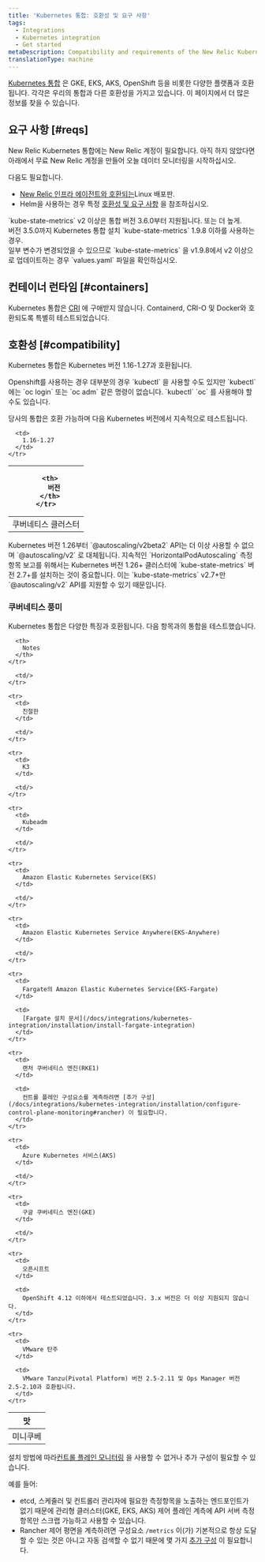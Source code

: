 ```yaml
---
title: 'Kubernetes 통합: 호환성 및 요구 사항'
tags:
  - Integrations
  - Kubernetes integration
  - Get started
metaDescription: Compatibility and requirements of the New Relic Kubernetes integration.
translationType: machine
---
```


[Kubernetes 통합](/docs/integrations/kubernetes-integration/get-started/introduction-kubernetes-integration) 은 GKE, EKS, AKS, OpenShift 등을 비롯한 다양한 플랫폼과 호환됩니다. 각각은 우리의 통합과 다른 호환성을 가지고 있습니다. 이 페이지에서 더 많은 정보를 찾을 수 있습니다.

## 요구 사항 [#reqs]

New Relic Kubernetes 통합에는 New Relic 계정이 필요합니다. 아직 하지 않았다면 아래에서 무료 New Relic 계정을 만들어 오늘 데이터 모니터링을 시작하십시오.

다음도 필요합니다.

* [New Relic 인프라 에이전트와 호환되는](/docs/infrastructure/new-relic-infrastructure/getting-started/compatibility-requirements-new-relic-infrastructure#operating-systems)Linux 배포판.
* Helm을 사용하는 경우 특정 [호환성 및 요구 사항](/docs/kubernetes-pixie/kubernetes-integration/installation/install-kubernetes-integration-using-helm/#compatibility) 을 참조하십시오.

<Callout variant="important">
  `kube-state-metrics` v2 이상은 통합 버전 3.6.0부터 지원됩니다. 또는 더 높게. <br/>버전 3.5.0까지 Kubernetes 통합 설치 `kube-state-metrics` 1.9.8 이하를 사용하는 경우. <br/>일부 변수가 변경되었을 수 있으므로 `kube-state-metrics` 을 v1.9.8에서 v2 이상으로 업데이트하는 경우 `values.yaml` 파일을 확인하십시오.
</Callout>

## 컨테이너 런타임 [#containers]

Kubernetes 통합은 [CRI](https://kubernetes.io/docs/concepts/architecture/cri) 에 구애받지 않습니다. Containerd, CRI-O 및 Docker와 호환되도록 특별히 테스트되었습니다.

## 호환성 [#compatibility]

Kubernetes 통합은 Kubernetes 버전 1.16-1.27과 호환됩니다.

<Callout variant="important">
  Openshift를 사용하는 경우 대부분의 경우 `kubectl` 을 사용할 수도 있지만 `kubectl` 에는 `oc login` 또는 `oc adm` 같은 명령이 없습니다. `kubectl` `oc` 를 사용해야 할 수도 있습니다.
</Callout>

당사의 통합은 호환 가능하며 다음 Kubernetes 버전에서 지속적으로 테스트됩니다.

<table>
  <thead>
    <tr>
      <th style={{ width: "300px" }}/>

      <th>
        버전
      </th>
    </tr>
  </thead>

  <tbody>
    <tr>
      <td>
        쿠버네티스 클러스터
      </td>

      <td>
        1.16-1.27
      </td>
    </tr>
  </tbody>
</table>

<Callout variant="important">
  Kubernetes 버전 1.26부터 `@autoscaling/v2beta2` API는 더 이상 사용할 수 없으며 `@autoscaling/v2` 로 대체됩니다. 지속적인 `HorizontalPodAutoscaling` 측정항목 보고를 위해서는 Kubernetes 버전 1.26+ 클러스터에 `kube-state-metrics` 버전 2.7+를 설치하는 것이 중요합니다. 이는 `kube-state-metrics` v2.7+만 `@autoscaling/v2` API를 지원할 수 있기 때문입니다.
</Callout>

### 쿠버네티스 풍미

Kubernetes 통합은 다양한 특징과 호환됩니다. 다음 항목과의 통합을 테스트했습니다.

<table>
  <thead>
    <tr>
      <th style={{ width: "300px" }}>
        맛
      </th>

      <th>
        Notes
      </th>
    </tr>
  </thead>

  <tbody>
    <tr>
      <td>
        미니쿠베
      </td>

      <td/>
    </tr>

    <tr>
      <td>
        친절한
      </td>

      <td/>
    </tr>

    <tr>
      <td>
        K3
      </td>

      <td/>
    </tr>

    <tr>
      <td>
        Kubeadm
      </td>

      <td/>
    </tr>

    <tr>
      <td>
        Amazon Elastic Kubernetes Service(EKS)
      </td>

      <td/>
    </tr>

    <tr>
      <td>
        Amazon Elastic Kubernetes Service Anywhere(EKS-Anywhere)
      </td>

      <td/>
    </tr>

    <tr>
      <td>
        Fargate의 Amazon Elastic Kubernetes Service(EKS-Fargate)
      </td>

      <td>
        [Fargate 설치 문서](/docs/integrations/kubernetes-integration/installation/install-fargate-integration)
      </td>
    </tr>

    <tr>
      <td>
        랜처 쿠버네티스 엔진(RKE1)
      </td>

      <td>
        컨트롤 플레인 구성요소를 계측하려면 [추가 구성](/docs/integrations/kubernetes-integration/installation/configure-control-plane-monitoring#rancher) 이 필요합니다.
      </td>
    </tr>

    <tr>
      <td>
        Azure Kubernetes 서비스(AKS)
      </td>

      <td/>
    </tr>

    <tr>
      <td>
        구글 쿠버네티스 엔진(GKE)
      </td>

      <td/>
    </tr>

    <tr>
      <td>
        오픈시프트
      </td>

      <td>
        OpenShift 4.12 이하에서 테스트되었습니다. 3.x 버전은 더 이상 지원되지 않습니다.
      </td>
    </tr>

    <tr>
      <td>
        VMware 탄주
      </td>

      <td>
        VMware Tanzu(Pivotal Platform) 버전 2.5-2.11 및 Ops Manager 버전 2.5-2.10과 호환됩니다.
      </td>
    </tr>
  </tbody>
</table>

설치 방법에 따라[컨트롤 플레인 모니터링](/docs/integrations/kubernetes-integration/installation/configure-control-plane-monitoring) 을 사용할 수 없거나 추가 구성이 필요할 수 있습니다.

예를 들어:

* etcd, 스케줄러 및 컨트롤러 관리자에 필요한 측정항목을 노출하는 엔드포인트가 없기 때문에 관리형 클러스터(GKE, EKS, AKS) 제어 플레인 계측에 API 서버 측정항목만 스크랩 가능하고 사용할 수 있습니다.
* Rancher 제어 평면을 계측하려면 구성요소 `/metrics` 이(가) 기본적으로 항상 도달할 수 있는 것은 아니고 자동 검색할 수 없기 때문에 몇 가지 [추가 구성](/docs/integrations/kubernetes-integration/installation/configure-control-plane-monitoring#rancher) 이 필요합니다.
